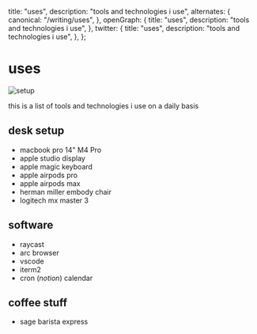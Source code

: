 
  title: "uses",
  description: "tools and technologies i use",
  alternates: {
    canonical: "/writing/uses",
  },
  openGraph: {
    title: "uses",
    description: "tools and technologies i use",
  },
  twitter: {
    title: "uses",
    description: "tools and technologies i use",
  },
};

# uses

<ViewCounter slug="uses" />

<div className="flex justify-center">
  <Image src={setup} alt="setup" className="rounded-xl" height={200} />
</div>

this is a list of tools and technologies i use on a daily basis

## desk setup

- macbook pro 14" M4 Pro
- apple studio display
- apple magic keyboard
- apple airpods pro
- apple airpods max
- herman miller embody chair
- logitech mx master 3

## software

- raycast
- arc browser
- vscode
- iterm2
- cron (_notion_) calendar

## coffee stuff

- sage barista express
